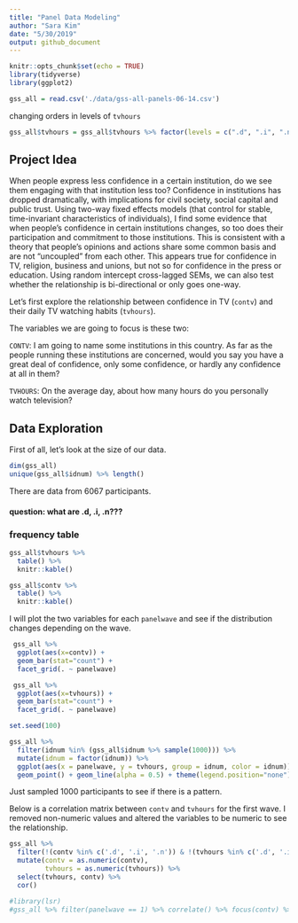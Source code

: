 ```yaml
---
title: "Panel Data Modeling"
author: "Sara Kim"
date: "5/30/2019"
output: github_document
---
```


```r
knitr::opts_chunk$set(echo = TRUE)
library(tidyverse)
library(ggplot2)
```

```r
gss_all = read.csv('./data/gss-all-panels-06-14.csv')
```

changing orders in levels of `tvhours`
```r
gss_all$tvhours = gss_all$tvhours %>% factor(levels = c(".d", ".i", ".n", "0",  "1", "2", "3", "4",  "5",  "6",  "7",  "8",  "9", "10", "11", "12", "13", "14", "15", "16", "17", "18", "19", "20", "21", "23", "24"))
```

## Project Idea 
When people express less confidence in a certain institution, do we see them engaging with that institution less too?  Confidence in institutions has dropped dramatically, with implications for civil society, social capital and public trust.  Using two-way fixed effects models (that control for stable, time-invariant characteristics of individuals), I find some evidence that when people's confidence in certain institutions changes, so too does their participation and commitment to those institutions.  This is consistent with a theory that people’s opinions and actions share some common basis and are not “uncoupled” from each other.  This appears true for confidence in TV, religion, business and unions, but not so for confidence in the press or education.  Using random intercept cross-lagged SEMs, we can also test whether the relationship is bi-directional or only goes one-way.    

Let's first explore the relationship between confidence in TV (`contv`) and their daily TV watching habits (`tvhours`).

The variables we are going to focus is these two:

`CONTV`: I am going to name some institutions in this country. As far as the people running these institutions are concerned, would you say you have a great deal of confidence, only some confidence, or hardly any confidence at all in them? 

`TVHOURS`: On the average day, about how many hours do you personally watch television?

## Data Exploration

First of all, let's look at the size of our data.

```r
dim(gss_all)
unique(gss_all$idnum) %>% length()
```

There are data from 6067 participants.

#### question: what are .d, .i, .n???

### frequency table
```r
gss_all$tvhours %>% 
  table() %>%
  knitr::kable()

gss_all$contv %>% 
  table() %>%
  knitr::kable()
```

I will plot the two variables for each `panelwave` and see if the distribution changes depending on the wave.

```r
 gss_all %>%
  ggplot(aes(x=contv)) +
  geom_bar(stat="count") + 
  facet_grid(. ~ panelwave)

 gss_all %>%
  ggplot(aes(x=tvhours)) +
  geom_bar(stat="count") + 
  facet_grid(. ~ panelwave)
```

```r
set.seed(100) 

gss_all %>%
  filter(idnum %in% (gss_all$idnum %>% sample(1000))) %>%
  mutate(idnum = factor(idnum)) %>%
  ggplot(aes(x = panelwave, y = tvhours, group = idnum, color = idnum)) +
  geom_point() + geom_line(alpha = 0.5) + theme(legend.position="none")
```

Just sampled 1000 participants to see if there is a pattern. 

Below is a correlation matrix between `contv` and `tvhours` for the first wave. I removed non-numeric values and altered the variables to be numeric to see the relationship.

```r
gss_all %>%
  filter(!(contv %in% c('.d', '.i', '.n')) & !(tvhours %in% c('.d', '.i', '.n')) & panelwave == 1) %>%
  mutate(contv = as.numeric(contv),
         tvhours = as.numeric(tvhours)) %>%
  select(tvhours, contv) %>%
  cor()
```

```r
#library(lsr)
#gss_all %>% filter(panelwave == 1) %>% correlate() %>% focus(contv) %>% arrange(tvhours)
```
